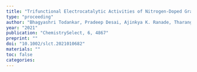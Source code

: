 ```yaml
---
title: "Trifunctional Electrocatalytic Activities of Nitrogen-Doped Graphitic Carbon Nanofibers Synthesized by Chemical Vapor Deposition"
type: "proceeding"
author: "Bhagyashri Todankar, Pradeep Desai, Ajinkya K. Ranade, Tharangattu N. Narayanan, Masaki Tanemura, Golap Kalita"
year: "2021"
publication: "ChemistrySelect, 6, 4867"
preprint: ""
doi: "10.1002/slct.2021010682"
materials: ""
toc: false
categories:
---
```

